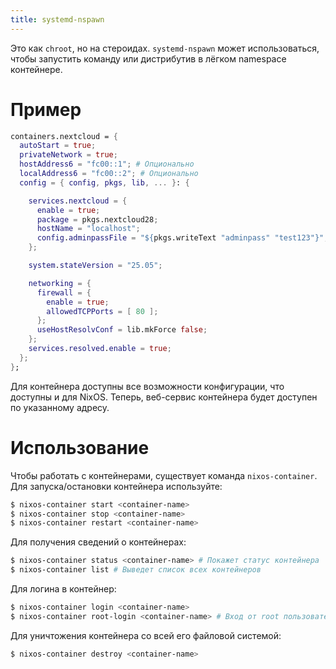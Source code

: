 ```yaml
---
title: systemd-nspawn
---
```


Это как `chroot`, но на стероидах. `systemd-nspawn` может использоваться, чтобы запустить команду или дистрибутив в лёгком namespace контейнере.

# Пример
```nix
containers.nextcloud = {
  autoStart = true;
  privateNetwork = true;
  hostAddress6 = "fc00::1"; # Опционально
  localAddress6 = "fc00::2"; # Опционально
  config = { config, pkgs, lib, ... }: {

    services.nextcloud = {
      enable = true;
      package = pkgs.nextcloud28;
      hostName = "localhost";
      config.adminpassFile = "${pkgs.writeText "adminpass" "test123"}"; # Не используйте в проде - этот файл будет доступен для чтения кому угодно
    };

    system.stateVersion = "25.05";

    networking = {
      firewall = {
        enable = true;
        allowedTCPPorts = [ 80 ];
      };
      useHostResolvConf = lib.mkForce false;
    };
    services.resolved.enable = true;
  };
};
```

Для контейнера доступны все возможности конфигурации, что доступны и для NixOS. Теперь, веб-сервис контейнера будет доступен по указанному адресу.

# Использование
Чтобы работать с контейнерами, существует команда `nixos-container`. Для запуска/остановки контейнера используйте:

```bash
$ nixos-container start <container-name>
$ nixos-container stop <container-name>
$ nixos-container restart <container-name>
```

Для получения сведений о контейнерах:

```bash
$ nixos-container status <container-name> # Покажет статус контейнера
$ nixos-container list # Выведет список всех контейнеров
```

Для логина в контейнер:

```bash
$ nixos-container login <container-name>
$ nixos-container root-login <container-name> # Вход от root пользователя, пароль не требуется
```

Для уничтожения контейнера со всей его файловой системой:

```bash
$ nixos-container destroy <container-name>
```

